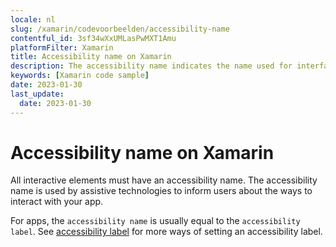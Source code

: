 ```yaml
---
locale: nl
slug: /xamarin/codevoorbeelden/accessibility-name
contentful_id: 3sf34wXxUMLasPwMXT1Amu
platformFilter: Xamarin
title: Accessibility name on Xamarin
description: The accessibility name indicates the name used for interface elements by assistive technologies.
keywords: [Xamarin code sample]
date: 2023-01-30
last_update:
  date: 2023-01-30
---
```


# Accessibility name on Xamarin

All interactive elements must have an accessibility name. The accessibility name is used by assistive technologies to inform users about the ways to interact with your app.

For apps, the `accessibility name` is usually equal to the `accessibility label`. See [accessibility label](https://github.com/appt-org/accessibility-code-examples/blob/main/accessibility-label.md) for more ways of setting an accessibility label.

<CodeSample id="accessibility-name" locale="nl" platform="xamarin"/>
